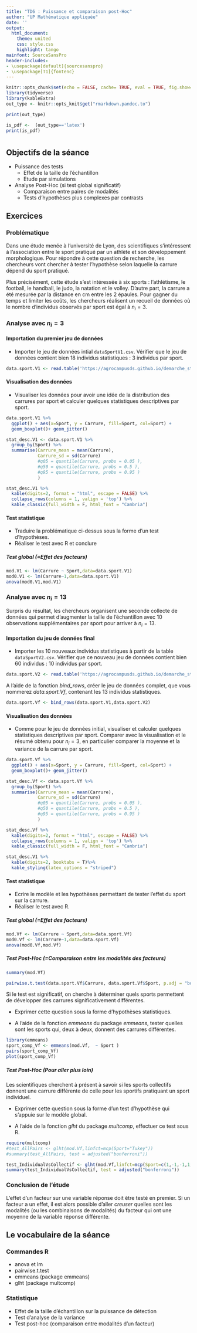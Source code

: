 ```yaml
---
title: "TD6 : Puissance et comparaison post-Hoc"
author: "UP Mathématique appliquée"
date: ''
output:
  html_document:
    theme: united
    css: style.css
    highlight: tango
mainfont: SourceSansPro
header-includes:
- \usepackage[default]{sourcesanspro}
- \usepackage[T1]{fontenc}
---
```



```r
knitr::opts_chunk$set(echo = FALSE, cache= TRUE, eval = TRUE, fig.show='hide', message = FALSE, warning = FALSE, results = 'hide' )
library(tidyverse)
library(kableExtra)
out_type <- knitr::opts_knit$get("rmarkdown.pandoc.to")

```

```r
print(out_type)

is_pdf <-  (out_type=='latex')
print(is_pdf)
```

# {.tabset .tabset-fade .tabset-pills}

##  Objectifs de la séance  


* Puissance des tests
  + Effet de la taille de l'échantillon
  + Etude par simulations
* Analyse Post-Hoc (si test global significatif)
  - Comparaison entre paires de modalités
  - Tests d'hypothèses plus complexes par contrasts
  
## Exercices 


### Problématique

Dans une étude menée à l'université de Lyon, des scientifiques s'intéressent à l'association entre le sport pratiqué par un athlète et son développement morphologique. Pour répondre à cette question de recherche, les chercheurs vont chercher à tester l'hypothèse selon laquelle la carrure dépend du sport pratiqué.

Plus précisément, cette étude s'est intéressée à six sports : l'athlétisme, le football, le handball, le judo, la natation et le volley. D'autre part, la carrure a été mesurée par la distance en cm entre les 2 épaules. Pour gagner du temps et limiter les coûts, les chercheurs réalisent un recueil de données où le nombre d'individus observés par sport est égal à $n_i=3$.

### Analyse avec $n_i=3$


#### Importation du premier jeu de données

* Importer le jeu de données intial `dataSportV1.csv`. Vérifier que le jeu de données contient bien 18 individus statistiques : 3 individus par sport.


```r
data.sport.V1 <- read.table('https://agrocampusds.github.io/demarche_statistique/dataSportV1.csv', sep = ';' , stringsAsFactors = TRUE, header = TRUE)
```

#### Visualisation des données

* Visualiser les données pour avoir une idée de la distribution des carrures par sport et calculer quelques statistiques descriptives par sport.


```r
data.sport.V1 %>% 
  ggplot() + aes(x=Sport, y = Carrure, fill=Sport, col=Sport) + 
  geom_boxplot()+ geom_jitter()
```

```r
stat_desc.V1 <- data.sport.V1 %>% 
  group_by(Sport) %>% 
  summarise(Carrure_mean = mean(Carrure), 
            Carrure_sd = sd(Carrure)
            #q05 = quantile(Carrure, probs = 0.05 ),
            #q50 = quantile(Carrure, probs = 0.5 ),
            #q95 = quantile(Carrure, probs = 0.95 )
            )
```

```r
stat_desc.V1 %>% 
  kable(digits=2, format = "html", escape = FALSE) %>%
  collapse_rows(columns = 1, valign = 'top') %>%
  kable_classic(full_width = F, html_font = "Cambria")
```


#### Test statistique


* Traduire la problématique ci-dessus sous la forme d'un test d'hypothèses.
* Réaliser le test avec R et conclure

##### Test global (=Effet des facteurs)


```r
mod.V1 <- lm(Carrure ~ Sport,data=data.sport.V1)
mod0.V1 <- lm(Carrure~1,data=data.sport.V1)
anova(mod0.V1,mod.V1)
```

### Analyse avec $n_i=13$

Surpris du résultat, les chercheurs organisent une seconde collecte de données qui permet d'augmenter la taille de l'échantillon avec 10 observations supplémentaires par sport pour arriver à $n_i=13$.

#### Importation du jeu de données final

* Importer les 10 nouveaux individus statistiques à partir de la table `dataSportV2.csv`. Vérifier que ce nouveau jeu de données contient bien 60 individus : 10 individus par sport.

```r
data.sport.V2 <- read.table('https://agrocampusds.github.io/demarche_statistique/dataSportV2.csv', sep = ';' , stringsAsFactors = TRUE, header = TRUE)
```

A l'aide de la fonction *bind_rows*, créer le jeu de données complet, que vous nommerez *data.sport.Vf*, contenant les 13 individus statistiques.

```r
data.sport.Vf <- bind_rows(data.sport.V1,data.sport.V2)
```

#### Visualisation des données

* Comme pour le jeu de données initial, visualiser et calculer quelques statistiques descriptives par sport. Comparer avec la visualisation et le résumé obtenu pour $n_i=3$, en particulier comparer la moyenne et la variance de la carrure par sport.

```r
data.sport.Vf %>% 
  ggplot() + aes(x=Sport, y = Carrure, fill=Sport, col=Sport) + 
  geom_boxplot()+ geom_jitter()
```

```r
stat_desc.Vf <- data.sport.Vf %>% 
  group_by(Sport) %>% 
  summarise(Carrure_mean = mean(Carrure), 
            Carrure_sd = sd(Carrure)
            #q05 = quantile(Carrure, probs = 0.05 ),
            #q50 = quantile(Carrure, probs = 0.5 ),
            #q95 = quantile(Carrure, probs = 0.95 )
            )
```

```r
stat_desc.Vf %>% 
  kable(digits=2, format = "html", escape = FALSE) %>%
  collapse_rows(columns = 1, valign = 'top') %>%
  kable_classic(full_width = F, html_font = "Cambria")
```

```r
stat_desc.V1 %>% 
  kable(digits=2, booktabs = T)%>%
  kable_styling(latex_options = "striped")
```

#### Test statistique

* Ecrire le modèle et les hypothèses permettant de tester l'effet du sport sur la carrure.
* Réaliser le test avec R.


##### Test global (=Effet des facteurs)


```r
mod.Vf <- lm(Carrure ~ Sport,data=data.sport.Vf)
mod0.Vf <- lm(Carrure~1,data=data.sport.Vf)
anova(mod0.Vf,mod.Vf)
```

##### Test Post-Hoc (=Comparaison entre les modalités des facteurs)

```r
summary(mod.Vf)
```


```r
pairwise.t.test(data.sport.Vf$Carrure, data.sport.Vf$Sport, p.adj = "bonf")
```

Si le test est significatif, on cherche à déterminer quels sports permettent de développer des carrures significativement différentes.

* Exprimer cette question sous la forme d'hypothèses statistiques.

* A l'aide de la fonction *emmeans* du package *emmeans*, tester quelles sont les sports qui, deux à deux, donnent des carrures différentes.

```r
library(emmeans)
sport_comp_Vf <- emmeans(mod.Vf,  ~ Sport )
pairs(sport_comp_Vf)
plot(sport_comp_Vf)
```


##### Test Post-Hoc (Pour aller plus loin)

Les scientifiques cherchent à présent à savoir si les sports collectifs donnent une carrure différente de celle pour les sportifs pratiquant un sport individuel.

*  Exprimer cette question sous la forme d'un test d'hypothèse qui s'appuie sur le modèle global.

* A l'aide de la fonction *glht* du package *multcomp*, effectuer ce test sous R.

```r
require(multcomp)
#test_AllPairs <- glht(mod.Vf,linfct=mcp(Sport="Tukey"))
#summary(test_AllPairs, test = adjusted("bonferroni"))

test_IndividualVsCollectif <- glht(mod.Vf,linfct=mcp(Sport=c(1,-1,-1,1,1,-1)))
summary(test_IndividualVsCollectif, test = adjusted("bonferroni"))
```


### Conclusion de l'étude

L'effet d'un facteur sur une variable réponse doit être testé en premier. Si un facteur a un effet, il est alors possible d'aller *creuser* quelles sont les modalités (ou les combinaisons de modalités) du facteur qui ont une moyenne de la variable réponse différente.


## Le vocabulaire de la séance

### Commandes R
- anova et lm
- pairwise.t.test
- emmeans (package emmeans)
- glht (package multcomp)

### Statistique 
- Effet de la taille d'échantillon sur la puissance de détection
- Test d'analyse de la variance
- Test post-hoc (comparaison entre modalités d'un facteur)
